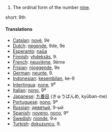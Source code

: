 # The ordinal form of the number [[nine]].

short: 9th

====Translations====

*[[Catalan]]: [[novè]], 9è
*[[Dutch]]: [[negende]], 9de, 9e
*[[Esperanto]]: [[naŭa]]
*[[Finnish]]: [[yhdeksäs]], 9.
*[[French]]: [[neuvième]], 9ème
*[[Frisian]]: [[njoggende]], 9e
*[[German]]: [[neunte]], 9.
*[[Indonesian]]: [[kesembilan]], ke-9
*[[Interlingua]]: [[none]], 9<sup>e</sup>
*[[Italian]]: [[nono]], 9º
*[[Japanese]]: [[九番目]] (きゅうばんめ, kyūban-me)
*[[Portuguese]]: [[nono]], 9º
*[[Russian]]: [[девятый]], 9-ый
*[[Spanish]]: [[noveno]], [[nono]], 9º
*[[Swedish]]: [[nionde]], 9:e
*[[Turkish]]: [[dokuzuncu]], 9.